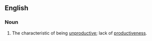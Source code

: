 ==English==
===Noun===
{{en-noun|es}}
# The characteristic of being [[unproductive]]; lack of [[productiveness]].